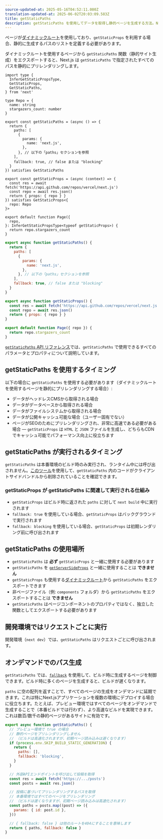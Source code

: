 ```yaml
---
source-updated-at: 2025-05-16T04:52:11.000Z
translation-updated-at: 2025-06-02T20:03:09.583Z
title: getStaticPaths
description: getStaticPaths を使用してデータを取得し静的ページを生成する方法。Next.jsにおけるデータ取得APIについて詳しく学びましょう。
---
```


ページが[ダイナミックルート](/docs/pages/building-your-application/routing/dynamic-routes)を使用しており、`getStaticProps` を利用する場合、静的に生成するパスのリストを定義する必要があります。

ダイナミックルートを使用するページから `getStaticPaths` 関数（静的サイト生成）をエクスポートすると、Next.js は `getStaticPaths` で指定されたすべてのパスを静的にプリレンダリングします。

```tsx filename="pages/repo/[name].tsx" switcher
import type {
  InferGetStaticPropsType,
  GetStaticProps,
  GetStaticPaths,
} from 'next'

type Repo = {
  name: string
  stargazers_count: number
}

export const getStaticPaths = (async () => {
  return {
    paths: [
      {
        params: {
          name: 'next.js',
        },
      }, // 以下の「paths」セクションを参照
    ],
    fallback: true, // false または "blocking"
  }
}) satisfies GetStaticPaths

export const getStaticProps = (async (context) => {
  const res = await fetch('https://api.github.com/repos/vercel/next.js')
  const repo = await res.json()
  return { props: { repo } }
}) satisfies GetStaticProps<{
  repo: Repo
}>

export default function Page({
  repo,
}: InferGetStaticPropsType<typeof getStaticProps>) {
  return repo.stargazers_count
}
```

```jsx filename="pages/repo/[name].js" switcher
export async function getStaticPaths() {
  return {
    paths: [
      {
        params: {
          name: 'next.js',
        },
      }, // 以下の「paths」セクションを参照
    ],
    fallback: true, // false または "blocking"
  }
}

export async function getStaticProps() {
  const res = await fetch('https://api.github.com/repos/vercel/next.js')
  const repo = await res.json()
  return { props: { repo } }
}

export default function Page({ repo }) {
  return repo.stargazers_count
}
```

[`getStaticPaths` API リファレンス](/docs/pages/api-reference/functions/get-static-paths)では、`getStaticPaths` で使用できるすべてのパラメータとプロパティについて説明しています。

## getStaticPaths を使用するタイミング

以下の場合に `getStaticPaths` を使用する必要があります（ダイナミックルートを使用するページを静的にプリレンダリングする場合）:

- データがヘッドレスCMSから取得される場合
- データがデータベースから取得される場合
- データがファイルシステムから取得される場合
- データが公開キャッシュ可能な場合（ユーザー固有でない）
- ページがSEOのためにプリレンダリングされ、非常に高速である必要がある場合 — `getStaticProps` は `HTML` と `JSON` ファイルを生成し、どちらもCDNでキャッシュ可能でパフォーマンス向上に役立ちます

## getStaticPaths が実行されるタイミング

`getStaticPaths` は本番環境のビルド時のみ実行され、ランタイム中には呼び出されません。[このツール](https://next-code-elimination.vercel.app/)を使用して、`getStaticPaths` 内のコードがクライアントサイドバンドルから削除されていることを確認できます。

### getStaticProps が getStaticPaths に関連して実行される仕組み

- `getStaticProps` はビルド時に返された `paths` に対して `next build` 中に実行されます
- `fallback: true` を使用している場合、`getStaticProps` はバックグラウンドで実行されます
- `fallback: blocking` を使用している場合、`getStaticProps` は初期レンダリング前に呼び出されます

## getStaticPaths の使用場所

- `getStaticPaths` は **必ず** `getStaticProps` と一緒に使用する必要があります
- `getStaticPaths` を [`getServerSideProps`](/docs/pages/building-your-application/data-fetching/get-server-side-props) と一緒に使用することは **できません**
- `getStaticProps` も使用する[ダイナミックルート](/docs/pages/building-your-application/routing/dynamic-routes)から `getStaticPaths` をエクスポートできます
- 非ページファイル（例: `components` フォルダ）から `getStaticPaths` をエクスポートすることは **できません**
- `getStaticPaths` はページコンポーネントのプロパティではなく、独立した関数としてエクスポートする必要があります

## 開発環境ではリクエストごとに実行

開発環境（`next dev`）では、`getStaticPaths` はリクエストごとに呼び出されます。

## オンデマンドでのパス生成

`getStaticPaths` では、[`fallback`](/docs/pages/api-reference/functions/get-static-paths#fallback-blocking) を使用して、ビルド時に生成するページを制御できます。ビルド時に多くのページを生成すると、ビルドが遅くなります。

`paths` に空の配列を返すことで、すべてのページの生成をオンデマンドに延期できます。これは特にNext.jsアプリケーションを複数の環境にデプロイする場合に役立ちます。たとえば、プレビュー環境ではすべてのページをオンデマンドで生成することで（本番ビルドでは行わず）、より高速なビルドを実現できます。これは数百/数千の静的ページがあるサイトに有効です。

```jsx filename="pages/posts/[id].js"
export async function getStaticPaths() {
  // プレビュー環境で true の場合
  // 静的ページをプリレンダリングしません
  // （ビルドは高速化されますが、初期ページ読み込みは遅くなります）
  if (process.env.SKIP_BUILD_STATIC_GENERATION) {
    return {
      paths: [],
      fallback: 'blocking',
    }
  }

  // 外部APIエンドポイントを呼び出して投稿を取得
  const res = await fetch('https://.../posts')
  const posts = await res.json()

  // 投稿に基づいてプリレンダリングするパスを取得
  // 本番環境ではすべてのページをプリレンダリング
  // （ビルドは遅くなりますが、初期ページ読み込みは高速化されます）
  const paths = posts.map((post) => ({
    params: { id: post.id },
  }))

  // { fallback: false } は他のルートを404にすることを意味します
  return { paths, fallback: false }
}
```